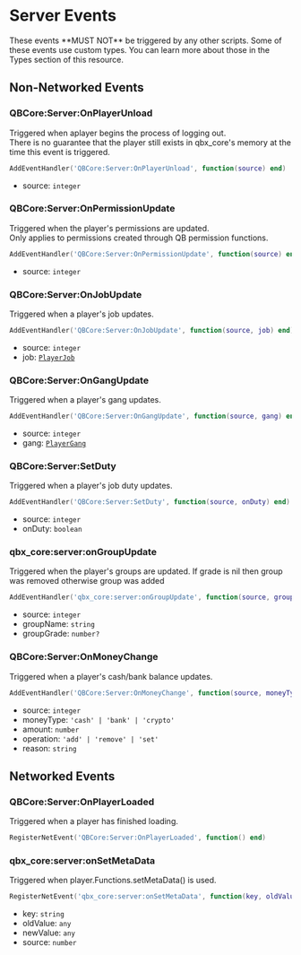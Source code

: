 
# Server Events

<Callout type="warning">
  These events **MUST NOT** be triggered by any other scripts.
</Callout>

<Callout type='info'>
  Some of these events use custom types.
  You can learn more about those in the Types section of this resource.
</Callout>

## Non-Networked Events

### QBCore:Server:OnPlayerUnload

Triggered when aplayer begins the process of logging out. \
There is no guarantee that the player still exists in qbx_core's memory at the time this event is triggered.

```lua
AddEventHandler('QBCore:Server:OnPlayerUnload', function(source) end)
```

- source: `integer`

### QBCore:Server:OnPermissionUpdate

Triggered when the player's permissions are updated. \
Only applies to permissions created through QB permission functions.

```lua
AddEventHandler('QBCore:Server:OnPermissionUpdate', function(source) end)
```

- source: `integer`

### QBCore:Server:OnJobUpdate

Triggered when a player's job updates.

```lua
AddEventHandler('QBCore:Server:OnJobUpdate', function(source, job) end)
```

- source: `integer`
- job: [`PlayerJob`](../types/player.mdx#playerjob)

### QBCore:Server:OnGangUpdate

Triggered when a player's gang updates.

```lua
AddEventHandler('QBCore:Server:OnGangUpdate', function(source, gang) end)
```

- source: `integer`
- gang: [`PlayerGang`](../types/player.mdx#playergang)

### QBCore:Server:SetDuty

Triggered when a player's job duty updates.

```lua
AddEventHandler('QBCore:Server:SetDuty', function(source, onDuty) end)
```

- source: `integer`
- onDuty: `boolean`

### qbx_core:server:onGroupUpdate

Triggered when the player's groups are updated. If grade is nil then group was removed otherwise group was added

```lua
AddEventHandler('qbx_core:server:onGroupUpdate', function(source, groupName, groupGrade) end)
```

- source: `integer`
- groupName: `string`
- groupGrade: `number?`

### QBCore:Server:OnMoneyChange

Triggered when a player's cash/bank balance updates.

```lua
AddEventHandler('QBCore:Server:OnMoneyChange', function(source, moneyType, amount, operation, reason) end)
```

- source: `integer`
- moneyType: `'cash' | 'bank' | 'crypto'`
- amount: `number`
- operation: `'add' | 'remove' | 'set'`
- reason: `string`

## Networked Events

### QBCore:Server:OnPlayerLoaded

Triggered when a player has finished loading.

```lua
RegisterNetEvent('QBCore:Server:OnPlayerLoaded', function() end)
```

### qbx_core:server:onSetMetaData

Triggered when player.Functions.setMetaData() is used.

```lua
RegisterNetEvent('qbx_core:server:onSetMetaData', function(key, oldValue, newValue, source) end)
```

- key: `string`
- oldValue: `any`
- newValue: `any`
- source: `number`
